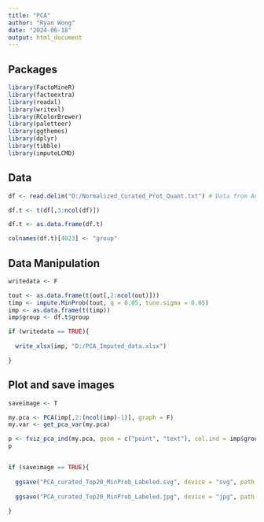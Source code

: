 ---
title: "PCA"
author: "Ryan Wong"
date: "2024-06-18"
output: html_document
---

## Packages

```{r}

library(FactoMineR)
library(factoextra)
library(readxl)
library(writexl)
library(RColorBrewer)
library(paletteer)
library(ggthemes)
library(dplyr)
library(tibble)
library(imputeLCMD)

```

## Data

```{r}

df <- read.delim("D:/Normalized_Curated_Prot_Quant.txt") # Data from Additional file 2 in tab delimited format

df.t <- t(df[,3:ncol(df)])

df.t <- as.data.frame(df.t)

colnames(df.t)[4023] <- "group"

```

## Data Manipulation

```{r}

writedata <- F

tout <- as.data.frame(t(out[,2:ncol(out)]))
timp <- impute.MinProb(tout, q = 0.05, tune.sigma = 0.05)
imp <- as.data.frame(t(timp))
imp$group <- df.t$group

if (writedata == TRUE){
  
  write_xlsx(imp, "D:/PCA_Imputed_data.xlsx")

}
```

## Plot and save images

```{r}

saveimage <- T

my.pca <- PCA(imp[,2:(ncol(imp)-1)], graph = F)
my.var <- get_pca_var(my.pca)

p <- fviz_pca_ind(my.pca, geom = c("point", "text"), col.ind = imp$group, gradient.cols = paletteer_c("grDevices::rainbow", 21), repel = T)
p


if (saveimage == TRUE){
  
  ggsave("PCA_curated_Top20_MinProb_Labeled.svg", device = "svg", path = "D:/", units = "cm", width = 20, height = 15, dpi = 1000)
  
  ggsave("PCA_curated_Top20_MinProb_Labeled.jpg", device = "jpg", path = "D:/", units = "cm", width = 20, height = 15, dpi = 1000)
  
}

```